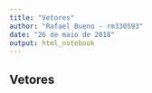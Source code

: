 ```yaml
---
title: "Vetores"
author: "Rafael Bueno - rm330593"
date: "26 de maio de 2018"
output: html_notebook
---
```


## Vetores